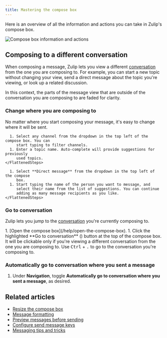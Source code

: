 ```yaml
---
title: Mastering the compose box
---
```






Here is an overview of all the information and actions you can take in Zulip's
compose box.

![Compose box information and actions](../../images/compose-actions.png)

## Composing to a different conversation

When composing a message, Zulip lets you view a different
[conversation](/help/reading-conversations) from the one you are composing to.
For example, you can start a new topic without changing your view, send a
direct message about the topic you're viewing, or look up a related discussion.

In this context, the parts of the message view that are outside of the
conversation you are composing to are faded for clarity.

### Change where you are composing to

No matter where you start composing your message, it's easy to change where it
will be sent.

<Tabs>
  <TabItem label="Compose to a channel">
    <FlattenedSteps>
      <StartComposing />

      1. Select any channel from the dropdown in the top left of the compose box. You can
         start typing to filter channels.
      1. Enter a topic name. Auto-complete will provide suggestions for previously
         used topics.
    </FlattenedSteps>
  </TabItem>

  <TabItem label="Compose a DM">
    <FlattenedSteps>
      <StartComposing />

      1. Select **Direct message** from the dropdown in the top left of the compose
         box.
      1. Start typing the name of the person you want to message, and
         select their name from the list of suggestions. You can continue
         adding as many message recipients as you like.
    </FlattenedSteps>
  </TabItem>
</Tabs>

### Go to conversation

Zulip lets you jump to the [conversation](/help/reading-conversations) you're
currently composing to.

<Steps>
  1. [Open the compose box](/help/open-the-compose-box).
  1. Click the highlighted **Go to conversation** (<ChevronRightIcon />) button at the top of the compose box. It will
     be clickable only if you're viewing a different conversation from the one you
     are composing to.
</Steps>

<KeyboardTip>
  Use <kbd>Ctrl</kbd> + <kbd>.</kbd> to go to the conversation you're
  composing to.
</KeyboardTip>

### Automatically go to conversation where you sent a message

<FlattenedSteps>
  <NavigationSteps target="settings/preferences" />

  1. Under **Navigation**, toggle **Automatically go to conversation
     where you sent a message**, as desired.
</FlattenedSteps>

## Related articles

* [Resize the compose box](/help/resize-the-compose-box)
* [Message formatting](/help/format-your-message-using-markdown)
* [Preview messages before sending](/help/preview-your-message-before-sending)
* [Configure send message keys](/help/configure-send-message-keys)
* [Messaging tips and tricks](/help/messaging-tips)
